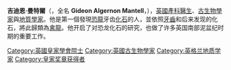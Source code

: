 {{Link style|time=2015-12-13T12:52:49+00:00}}
{{Infobox Person
|name=吉迪恩·曼特爾<br />Gideon Mantell
|image=Gideonmantell.jpg
|image_size  = 200px
|caption= 
|birth_date= {{birth date|1790|2|3|mf=y}} 
|birth_place={{GBR-1707}}[[英格蘭|英格蘭]][[薩塞克斯郡|薩塞克斯郡]]（[[:en:Sussex|Sussex]]）[[劉易斯|劉易斯]]（[[:en:Lewes|Lewes]]）
|death_date= {{death date and age|1852|11|10|1790|2|3|df=y}}
|death_place={{GBR-1801}}[[英格蘭|英格蘭]][[倫敦|倫敦]]
|occupation = 醫生
}}
'''吉迪恩·曼特爾'''（{{lang-en|'''Gideon Mantell'''}}，全名 '''Gideon Algernon Mantell'''，{{bd|1790年|2月3日|1852年|11月10日}}），[[英國|英國]][[產科學|產科醫生]]、[[古生物學|古生物學家]]與[[地質學|地質學家]]。他是第一個發現[[恐龍|恐龍]]牙齿[[化石|化石]]的人，並依照[[牙齒|牙齒]]和后来发现的化石，將此歸類為[[禽龍|禽龍]]。他开启了对恐龙化石的研究，也做了许多英国南部泥盆纪时期的重要工作。

{{皇家奖章获得者}}
{{Authority control}}
{{英國科學家小作品}}

{{DEFAULTSORT:Mantell, Gideon}}
[[Category:英國皇家學會院士|Category:英國皇家學會院士]]
[[Category:英國古生物學家|Category:英國古生物學家]]
[[Category:英格兰地质学家|Category:英格兰地质学家]]
[[Category:皇家奖章获得者|Category:皇家奖章获得者]]